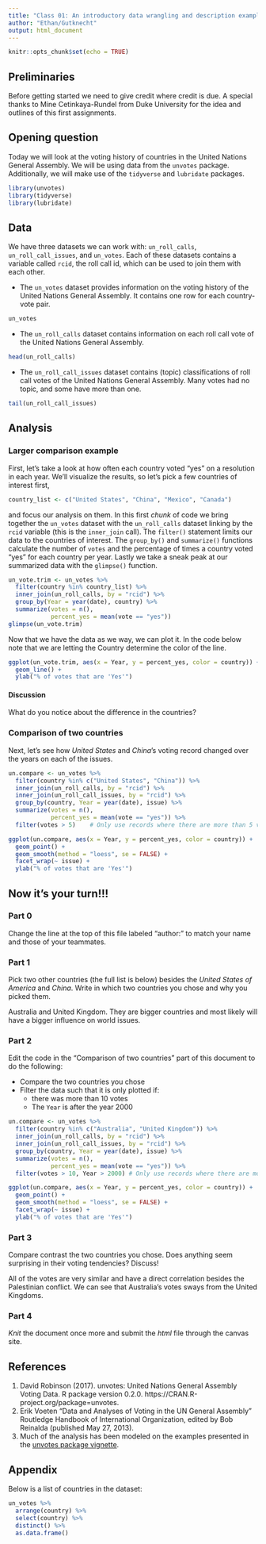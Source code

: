 ---
title: "Class 01: An introductory data wrangling and description example"
author: "Ethan/Gutknecht"
output: html_document
---

```{r setup, include=FALSE}
knitr::opts_chunk$set(echo = TRUE)
```

## Preliminaries

Before getting started we need to give credit where credit is due. A special thanks to Mine Cetinkaya-Rundel from Duke University for the idea and outlines of this first assignments.

## Opening question

Today we will look at the voting history of countries in the United Nations General Assembly. We will be using data from the `unvotes` package. Additionally, we will make use of the `tidyverse` and `lubridate` packages.

```{r load-packages, warning=FALSE, message=FALSE}
library(unvotes)
library(tidyverse)
library(lubridate)
```

## Data

We have three datasets we can work with: `un_roll_calls`, `un_roll_call_issues`, and `un_votes`. Each of these datasets contains a variable called `rcid`, the roll call id, which can be used to join them with each other.

- The `un_votes` dataset provides information on the voting history of the United Nations General Assembly. It contains one row for each country-vote pair.

```{r view-un_votes}
un_votes
```

- The `un_roll_calls` dataset contains information on each roll call vote of the United Nations General Assembly.

```{r view-un_roll_calls}
head(un_roll_calls)
```

- The `un_roll_call_issues` dataset contains (topic) classifications of roll call votes of the United Nations General Assembly. Many votes had no topic, and some have more than one.

```{r view-un_roll_call_issues}
tail(un_roll_call_issues)
```

## Analysis

### Larger comparison example

First, let's take a look at how often each country voted "yes" on a resolution in each year. We'll visualize the results, so let's pick a few countries of interest first,

```{r country-list}
country_list <- c("United States", "China", "Mexico", "Canada")
```

and focus our analysis on them. In this first *chunk* of code we bring together the `un_votes` dataset with the `un_roll_calls` dataset linking by the `rcid` variable (this is the `inner_join` call). The `filter()` statement limits our data to the countries of interest. The `group_by()` and `summarize()` functions calculate the number of `votes` and the percentage of times a country voted "yes" for each country per year. Lastly we take a sneak peak at our summarized data with the `glimpse()` function.

```{r clean-yearly-yes, fig.width=10, warning=FALSE}
un_vote.trim <- un_votes %>%
  filter(country %in% country_list) %>%
  inner_join(un_roll_calls, by = "rcid") %>%
  group_by(Year = year(date), country) %>%
  summarize(votes = n(),
            percent_yes = mean(vote == "yes"))
glimpse(un_vote.trim)
```

Now that we have the data as we way, we can plot it. In the code below note that we are letting the Country determine the color of the line.

```{r plot-yearly-yes, fig.width=10, warning=FALSE, fig.cap="Figure 1: UN voting records over time for 4 countries. The four lines are close together until the late 1960s, but after that they gradually split with Mexico at about 90%, China at about 80%, Canada at about 50%, and the US at about 20% over the last 50 years."}
ggplot(un_vote.trim, aes(x = Year, y = percent_yes, color = country)) +
  geom_line() +
  ylab("% of votes that are 'Yes'")
```

#### Discussion

What do you notice about the difference in the countries?


### Comparison of two countries

Next, let's see how *United States* and *China*'s voting record changed over the years on each of the issues.

```{r plot-yearly-yes-issue, fig.width=10, warning=FALSE, fig.cap="Figure 2: Plots of UN voting records for the United States and China on the following 6 issues over time: arms control, colonialism, economic development, human rights, nuclear weapons, and Palestinian conflict. The lines on the plot show that China consistently votes yes at a much higher rate than the United States."}
un.compare <- un_votes %>%
  filter(country %in% c("United States", "China")) %>%
  inner_join(un_roll_calls, by = "rcid") %>%
  inner_join(un_roll_call_issues, by = "rcid") %>%
  group_by(country, Year = year(date), issue) %>%
  summarize(votes = n(),
            percent_yes = mean(vote == "yes")) %>%
  filter(votes > 5)    # Only use records where there are more than 5 votes

ggplot(un.compare, aes(x = Year, y = percent_yes, color = country)) +
  geom_point() +
  geom_smooth(method = "loess", se = FALSE) +
  facet_wrap(~ issue) +
  ylab("% of votes that are 'Yes'")
```


## Now it's your turn!!!

### Part 0

Change the line at the top of this file labeled "author:" to match your name and those of your teammates.

### Part 1

Pick two other countries (the full list is below) besides the *United States of America* and *China*. Write in which two countries you chose and why you picked them. 

Australia and United Kingdom. They are bigger countries and most likely will have a bigger influence on world issues.

### Part 2

Edit the code in the "Comparison of two countries" part of this document to do the following:

* Compare the two countries you chose
* Filter the data such that it is only plotted if:
    - there was more than 10 votes
    - The `Year` is after the year 2000


```{r plot-yearly-yes-issue-part2, fig.width=10, warning=FALSE}
un.compare <- un_votes %>%
  filter(country %in% c("Australia", "United Kingdom")) %>%
  inner_join(un_roll_calls, by = "rcid") %>%
  inner_join(un_roll_call_issues, by = "rcid") %>%
  group_by(country, Year = year(date), issue) %>%
  summarize(votes = n(),
            percent_yes = mean(vote == "yes")) %>%
  filter(votes > 10, Year > 2000) # Only use records where there are more than 10 votes. Only use records where date is past 2000

ggplot(un.compare, aes(x = Year, y = percent_yes, color = country)) +
  geom_point() +
  geom_smooth(method = "loess", se = FALSE) +
  facet_wrap(~ issue) +
  ylab("% of votes that are 'Yes'")
```

### Part 3

Compare contrast the two countries you chose. Does anything seem surprising in their voting tendencies? Discuss!

All of the votes are very similar and have a direct correlation besides the Palestinian conflict. We can see that Australia's votes sways from the United Kingdoms.

### Part 4

*Knit* the document once more and submit the *html* file through the canvas site.


## References

1. David Robinson (2017). unvotes: United Nations General Assembly Voting Data. R package version 0.2.0. https://CRAN.R-project.org/package=unvotes.
2. Erik Voeten "Data and Analyses of Voting in the UN General Assembly" Routledge Handbook of International Organization, edited by Bob Reinalda (published May 27, 2013).
3. Much of the analysis has been modeled on the examples presented in the [unvotes package vignette](https://cran.r-project.org/web/packages/unvotes/vignettes/unvotes.html).

## Appendix

Below is a list of countries in the dataset:

```{r}
un_votes %>% 
  arrange(country) %>% 
  select(country) %>%
  distinct() %>%
  as.data.frame()
```




